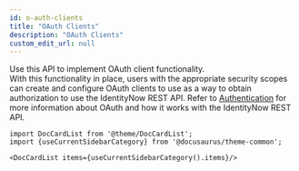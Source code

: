 ```yaml
---
id: o-auth-clients
title: "OAuth Clients"
description: "OAuth Clients"
custom_edit_url: null
---
```




Use this API to implement OAuth client functionality.   
With this functionality in place, users with the appropriate security scopes can create and configure OAuth clients to use as a way to obtain authorization to use the IdentityNow REST API.
Refer to [Authentication](https://developer.sailpoint.com/idn/api/authentication) for more information about OAuth and how it works with the IdentityNow REST API.




```mdx-code-block
import DocCardList from '@theme/DocCardList';
import {useCurrentSidebarCategory} from '@docusaurus/theme-common';

<DocCardList items={useCurrentSidebarCategory().items}/>
```
      